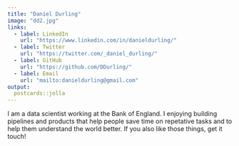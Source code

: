 ```yaml
---
title: "Daniel Durling"
image: "dd2.jpg"
links:
  - label: LinkedIn
    url: "https://www.linkedin.com/in/danieldurling/"
  - label: Twitter
    url: "https://twitter.com/_daniel_durling/"
  - label: GitHub
    url: "https://github.com/DDurling/"
  - label: Email
    url: "mailto:danieldurling@gmail.com"
output:
  postcards::jolla
---
```

 
I am a data scientist working at the Bank of England. I enjoying building pipelines and products that help people save time on repetative tasks and to help them understand the world better. If you also like those things, get it touch!